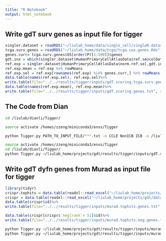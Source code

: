 ```yaml
---
title: "R Notebook"
output: html_notebook
---
```

## Write gdT surv genes as input file for tigger 
```r

singler.dataset = readRDS("~/liulab_home/data/single_cell/singleR.dataset.RDS")
tcga.surv.genes = readRDS("~/liulab_home/data/tcga/tcga.cox.genes.Rds")
genes.curr= tcga.surv.genes$OS[order(P)[1:500]]$genes
gdt.inx = which(singler.dataset$HumanPrimaryCellAtlasData$ref.se@colData$label.fine == "T_cell:gamma-delta")
ref.exp = singler.dataset$HumanPrimaryCellAtlasData$norm.ref.se[,gdt.inx]
ref.exp.mean = ref.exp %>% rowMeans
ref.exp.sel = ref.exp[rownames(ref.exp) %in% genes.curr,] %>% rowMeans() 
data.table(names(ref.exp.sel), ref.exp.sel)%>% 
write.table(file="../../results/tigger/inputs/gdT.scoring.tcga.surv.genes.txt", x = ., quote=F, row.names = F, col.names = F, sep= "\t")
data.table(names(ref.exp.mean), ref.exp.mean)%>% 
write.table(file="../../results/tigger/inputs/gdT.scoring.genes.txt", x = ., quote=F, row.names = F, col.names = F, sep="\t")
```

## The Code from Dian
```bash
cd /liulab/dianli/Tigger/

source activate /homes/zzeng/miniconda3/envs/Tigger 

python Tigger.py PATH_TO_INPUT_FILE/***.txt -e CCLE NonICB ICB -o /liulab/asahu/TiggerOutput/ANALYSIS_NAME/
```

```bash
source activate /homes/zzeng/miniconda3/envs/Tigger 
cd /liulab/dianli/Tigger/
python Tigger.py ~/liulab_home/projects/gdt/results/tigger/inputs/gdT.scoring.tcga.surv.genes.txt -e CCLE NonICB ICB -o  ~/liulab_home/projects/gdt/results/tigger/outputs/gdT.scoring.tcga.surv.genes
```

## Write gdT dyfn genes from Murad as input file for tigger 
```r

library(tidyr)
crispr.tophits = data.table(readxl::read_excel("~/liulab_home/projects/gdt/data/Murad_Screen Hits.xlsx", sheet = 1))
crispr = data.table(readxl::read_excel("~/liulab_home/projects/gdt/data/Murad_Screen_Data.xlsx", sheet = 1))
data.table(crispr$id)%>% 
write.table(file="../../results/tigger/inputs/murad.tophits.genes.txt", x = ., quote=F, row.names = F, col.names = F, sep= "\t")

data.table(crispr[crispr$`neg|rank`< 51]$id)%>% 
write.table(file="../../results/tigger/inputs/murad.tophits.neg.genes.txt", x = ., quote=F, row.names = F, col.names = F, sep= "\t")
```

```bash
python Tigger.py ~/liulab_home/projects/gdt/results/tigger/inputs/murad.tophits.genes.txt -e CCLE NonICB ICB -o  ~/liulab_home/projects/gdt/results/tigger/outputs/murad.tophits.genes
python Tigger.py ~/liulab_home/projects/gdt/results/tigger/inputs/murad.tophits.neg.genes.txt -e CCLE NonICB ICB -o  ~/liulab_home/projects/gdt/results/tigger/outputs/murad.tophits.neg.genes
```

